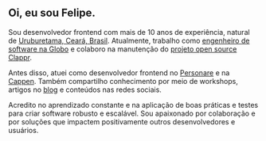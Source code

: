 ## Oi, eu sou Felipe.

Sou desenvolvedor frontend com mais de 10 anos de experiência, natural de [Uruburetama, Ceará, Brasil](https://en.wikipedia.org/wiki/Uruburetama). Atualmente, trabalho como [engenheiro de software na Globo](https://www.globo.com/) e colaboro na manutenção do [projeto open source Clappr](https://github.com/clappr).

Antes disso, atuei como desenvolvedor frontend no [Personare](https://www.personare.com.br/) e na [Cappen](https://www.cappen.com/pt/). Também compartilho conhecimento por meio de workshops, artigos no [blog](/blog) e conteúdos nas redes sociais.

Acredito no aprendizado constante e na aplicação de boas práticas e testes para criar software robusto e escalável. Sou apaixonado por colaboração e por soluções que impactem positivamente outros desenvolvedores e usuários.
